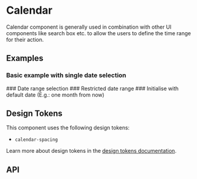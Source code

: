 
<Meta title="Docs/Components/Form/Calendar" />

# Calendar
Calendar component is generally used in combination with other UI components like search box etc. to allow the users to
define the time range for their action.

## Examples
### Basic example with single date selection
<Canvas sourceState="shown" of={CalendarStories.Simple} />
### Date range selection
<Canvas of={CalendarStories.Range} />
### Restricted date range
<Canvas of={CalendarStories.MinMax} />
### Initialise with default date (E.g.: one month from now)
<Canvas of={CalendarStories.DefaultValue} />

## Design Tokens
This component uses the following design tokens:

- `calendar-spacing`

Learn more about design tokens in the [design tokens documentation](?path=/story/docs-design-tokens-getting-started--page).

## API
<ArgsTable of={Calendar} />
